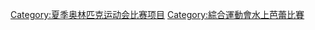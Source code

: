 {{noteTA|G1=Aquatics}}
{{Catnav|頁面分類|体育|水上运动|花样游泳}}

{{catmore|夏季奥林匹克运动会花样游泳比赛}}
[[Category:夏季奥林匹克运动会比赛项目|Category:夏季奥林匹克运动会比赛项目]]
[[Category:綜合運動會水上芭蕾比賽|Category:綜合運動會水上芭蕾比賽]]